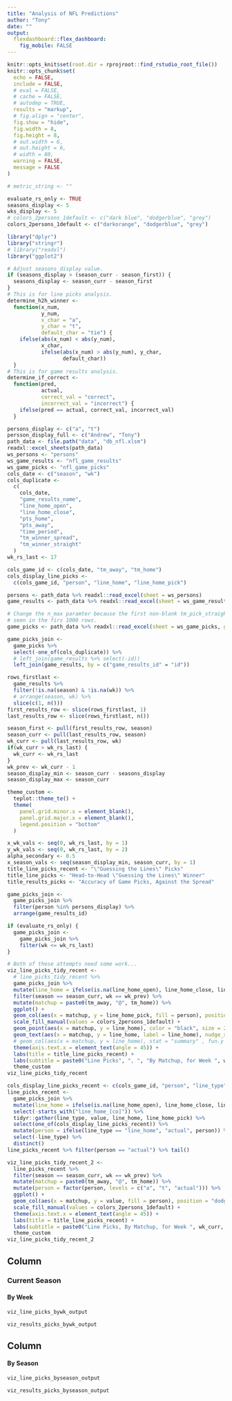 ```yaml
---
title: "Analysis of NFL Predictions"
author: "Tony"
date: ""
output:
  flexdashboard::flex_dashboard:
    fig_mobile: FALSE
---
```


```r
knitr::opts_knit$set(root.dir = rprojroot::find_rstudio_root_file())
knitr::opts_chunk$set(
  echo = FALSE,
  include = FALSE,
  # eval = FALSE,
  # cache = FALSE,
  # autodep = TRUE,
  results = "markup",
  # fig.align = "center",
  fig.show = "hide",
  fig.width = 8,
  fig.height = 8,
  # out.width = 6,
  # out.height = 6,
  # width = 80,
  warning = FALSE,
  message = FALSE
)

# metric_string <- ""
```

```r
evaluate_rs_only <- TRUE
seasons_display <- 5
wks_display <- 5
# colors_2persons_1default <- c("dark blue", "dodgerblue", "grey")
colors_2persons_1default <- c("darkorange", "dodgerblue", "grey")
```

```r
library("dplyr")
library("stringr")
# library("readxl")
library("ggplot2")
```

```r
# Adjust seasons_display value.
if (seasons_display > (season_curr - season_first)) {
  seasons_display <- season_curr - season_first
}
# This is for line picks analysis.
determine_h2h_winner <-
  function(x_num,
           y_num,
           x_char = "a",
           y_char = "t",
           default_char = "tie") {
    ifelse(abs(x_num) < abs(y_num),
           x_char,
           ifelse(abs(x_num) > abs(y_num), y_char,
                  default_char))
  }
# This is for game results analysis.
determine_if_correct <-
  function(pred,
           actual,
           correct_val = "correct",
           incorrect_val = "incorrect") {
    ifelse(pred == actual, correct_val, incorrect_val)
  }
```

```r
persons_display <- c("a", "t")
persson_display_full <- c("Andrew", "Tony")
path_data <- file.path("data", "db_nfl.xlsm")
readxl::excel_sheets(path_data)
ws_persons <- "persons"
ws_game_results <- "nfl_game_results"
ws_game_picks <- "nfl_game_picks"
cols_date <- c("season", "wk")
cols_duplicate <-
  c(
    cols_date,
    "game_results_name",
    "line_home_open",
    "line_home_close",
    "pts_home",
    "pts_away",
    "time_period",
    "tm_winner_spread",
    "tm_winner_straight"
  )
wk_rs_last <- 17

cols_game_id <- c(cols_date, "tm_away", "tm_home")
cols_display_line_picks <-
  c(cols_game_id, "person", "line_home", "line_home_pick")
```

```r
persons <- path_data %>% readxl::read_excel(sheet = ws_persons)
game_results <- path_data %>% readxl::read_excel(sheet = ws_game_results)

# Change the n_max paramter because the first non-blank tm_pick_straight is not
# seen in the firs 1000 rows.
game_picks <- path_data %>% readxl::read_excel(sheet = ws_game_picks, guess_max = 2000)

game_picks_join <-
  game_picks %>%
  select(-one_of(cols_duplicate)) %>%
  # left_join(game_results %>% select(-id))
  left_join(game_results, by = c("game_results_id" = "id"))
```

```r
rows_firstlast <-
  game_results %>%
  filter(!is.na(season) & !is.na(wk)) %>%
  # arrange(season, wk) %>%
  slice(c(1, n()))
first_results_row <- slice(rows_firstlast, 1)
last_results_row <- slice(rows_firstlast, n())

season_first <- pull(first_results_row, season)
season_curr <- pull(last_results_row, season)
wk_curr <- pull(last_results_row, wk)
if(wk_curr > wk_rs_last) {
  wk_curr <- wk_rs_last
}
wk_prev <- wk_curr - 1
season_display_min <- season_curr - seasons_display
season_display_max <- season_curr
```
```r
theme_custom <-
  teplot::theme_te() +
  theme(
    panel.grid.minor.x = element_blank(),
    panel.grid.major.x = element_blank(),
    legend.position = "bottom"
  )

x_wk_vals <- seq(0, wk_rs_last, by = 1)
y_wk_vals <- seq(0, wk_rs_last, by = 2)
alpha_secondary <- 0.5
x_season_vals <- seq(season_display_min, season_curr, by = 1)
title_line_picks_recent <- "\"Guessing the Lines\" Picks"
title_line_picks <- "Head-to-Head \"Guessing the Lines\" Winner"
title_results_picks <- "Accuracy of Game Picks, Against the Spread"
```

```r
game_picks_join <-
  game_picks_join %>%
  filter(person %in% persons_display) %>%
  arrange(game_results_id)

if (evaluate_rs_only) {
  game_picks_join <-
    game_picks_join %>%
    filter(wk <= wk_rs_last)
}
```

```r
# Both of these attempts need some work...
viz_line_picks_tidy_recent <-
  # line_picks_tidy_recent %>%
  game_picks_join %>%
  mutate(line_home = ifelse(is.na(line_home_open), line_home_close, line_home_open)) %>%
  filter(season == season_curr, wk == wk_prev) %>%
  mutate(matchup = paste0(tm_away, "@", tm_home)) %>%
  ggplot() +
  geom_col(aes(x = matchup, y = line_home_pick, fill = person), position = "dodge") +
  scale_fill_manual(values = colors_2persons_1default) +
  geom_point(aes(x = matchup, y = line_home), color = "black", size = 2) +
  geom_text(aes(x = matchup, y = line_home, label = line_home), nudge_x = 0.5) +
  # geom_col(aes(x = matchup, y = line_home), stat = "summary" , fun.y = "min", color = "black", alpha = 0.4) +
  theme(axis.text.x = element_text(angle = 45)) +
  labs(title = title_line_picks_recent) +
  labs(subtitle = paste0("Line Picks", ", ", "By Matchup, for Week ", wk_curr, ", ", season_curr)) +
  theme_custom
viz_line_picks_tidy_recent

cols_display_line_picks_recent <- c(cols_game_id, "person", "line_type", "value")
line_picks_recent <-
  game_picks_join %>%
  mutate(line_home = ifelse(is.na(line_home_open), line_home_close, line_home_open)) %>%
  select(-starts_with("line_home_[co]")) %>%
  tidyr::gather(line_type, value, line_home, line_home_pick) %>%
  select(one_of(cols_display_line_picks_recent)) %>%
  mutate(person = ifelse(line_type == "line_home", "actual", person)) %>%
  select(-line_type) %>%
  distinct()
line_picks_recent %>% filter(person == "actual") %>% tail()

viz_line_picks_tidy_recent_2 <-
  line_picks_recent %>%
  filter(season == season_curr, wk == wk_prev) %>%
  mutate(matchup = paste0(tm_away, "@", tm_home)) %>%
  mutate(person = factor(person, levels = c("a", "t", "actual"))) %>%
  ggplot() +
  geom_col(aes(x = matchup, y = value, fill = person), position = "dodge") +
  scale_fill_manual(values = colors_2persons_1default) +
  theme(axis.text.x = element_text(angle = 45)) +
  labs(title = title_line_picks_recent) +
  labs(subtitle = paste0("Line Picks, By Matchup, for Week ", wk_curr, ", ", season_curr)) +
  theme_custom
viz_line_picks_tidy_recent_2
```



Column {data-width=500}
-----------------------------------------------------------------------

### Current Season

#### By Week

```r

viz_line_picks_bywk_output
```


```r
viz_results_picks_bywk_output
```

Column {data-width=500}
-----------------------------------------------------------------------

#### By Season

```r
viz_line_picks_byseason_output
```

```r
viz_results_picks_byseason_output
```

